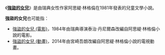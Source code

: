 《'''[[強盜的女兒|強盜的女兒]]'''》是由瑞典女性作家阿思緹·林格倫在1981年發表的兒童文學小說。

'''強盜的女兒'''也可能指：
* [[強盜的女兒_(電影)|強盜的女兒 (電影)]]，1984年由瑞典導演泰治·丹尼爾森改編自阿思緹·林格倫小說的電影。
* [[強盜的女兒_(動畫)|強盜的女兒 (動畫)]]，2014年由宮崎吾朗改編自阿思緹·林格倫小說的電視動畫。

{{disambig|R|cat=五字作品消歧義}}